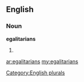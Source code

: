 ==English==

===Noun===
'''egalitarians'''

# {{plural of|[[egalitarian]]}}

[[Category:English plurals]]

[[ar:egalitarians]]
[[my:egalitarians]]
